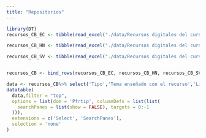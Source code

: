 ```yaml
---
title: "Repositorios"
---
```

```r
library(DT)
recursos_CB_EC <- tibble(read_excel("./data/Recursos digitales del curso básico.xlsx", sheet = "EC", na ="0"))

recursos_CB_HN <- tibble(read_excel("./data/Recursos digitales del curso básico.xlsx", sheet = "HN", na ="0"))

recursos_CB_SV <- tibble(read_excel("./data/Recursos digitales del curso básico.xlsx", sheet = "SV", na ="0"))


recursos_CB <- bind_rows(recursos_CB_EC, recursos_CB_HN, recursos_CB_SV)
```

```r
data <- recursos_CB%>% select('Tipo','Tema enseñado con el recurso','Link al recurso')
datatable(
  data,filter = "top",
  options = list(dom = 'Pfrtip', columnDefs = list(list(
    searchPanes = list(show = FALSE), targets = 0:-1
  ))),
  extensions = c('Select', 'SearchPanes'),
  selection = 'none'
)
``````